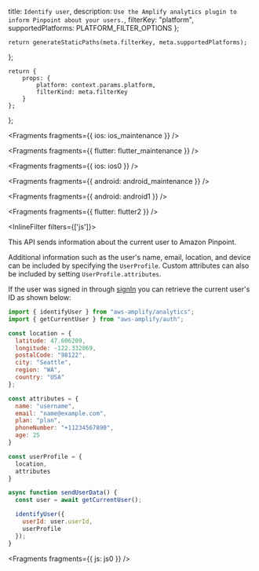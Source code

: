   title: `Identify user`,
  description: `Use the Amplify analytics plugin to inform Pinpoint about your users.`,
  filterKey: "platform",
  supportedPlatforms: PLATFORM_FILTER_OPTIONS
};
      


    return generateStaticPaths(meta.filterKey, meta.supportedPlatforms);
};

    return {
        props: {
            platform: context.params.platform,
            filterKind: meta.filterKey
        }
    };
};

<!-- TODO Find out how to identify a user with JS and RN -->


<Fragments fragments={{ ios: ios_maintenance }} />


<Fragments fragments={{ flutter: flutter_maintenance }} />


<Fragments fragments={{ ios: ios0 }} />


<Fragments fragments={{ android: android_maintenance }} />


<Fragments fragments={{ android: android1 }} />


<Fragments fragments={{ flutter: flutter2 }} />

<InlineFilter filters={['js']}>

This API sends information about the current user to Amazon Pinpoint.

Additional information such as the user's name, email, location, and device can be included by specifying the `UserProfile`. Custom attributes can also be included by setting `UserProfile.attributes`.

If the user was signed in through [signIn](/lib-v1/auth/emailpassword/q/platform/js/) you can retrieve the current user's ID as shown below:

```js
import { identifyUser } from "aws-amplify/analytics";
import { getCurrentUser } from "aws-amplify/auth";

const location = {
  latitude: 47.606209,
  longitude: -122.332069,
  postalCode: "98122",
  city: "Seattle",
  region: "WA",
  country: "USA"
};

const attributes = {
  name: "username",
  email: "name@example.com",
  plan: "plan",
  phoneNumber: "+11234567890",
  age: 25
}

const userProfile = {
  location,
  attributes
}

async function sendUserData() {
  const user = await getCurrentUser(); 

  identifyUser({
    userId: user.userId,
    userProfile
  });
}
```


<Fragments fragments={{ js: js0 }} />

</InlineFilter>
